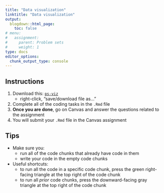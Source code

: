```yaml
---
title: "Data visualization"
linktitle: "Data visualization"
output:
  blogdown::html_page:
    toc: false
# menu:
#   assignment:
#     parent: Problem sets
#     weight: 1
type: docs
editor_options: 
  chunk_output_type: console
---
```


## Instructions


1. Download this: <i class="far fa-file-archive"></i> [`ps-viz`](/problem-sets/ps-viz.Rmd)
    - right-click, "save/download file as..."
2. Complete all of the coding tasks in the `.Rmd` file
3. **Once you are done**, go on Canvas and answer the questions related to the assignment
4. You will submit your `.Rmd` file in the Canvas assignment

## Tips

- Make sure you: 
    - run all of the code chunks that already have code in them
    - write your code in the empty code chunks
- Useful shortcuts: 
    - to run all the code in a specific code chunk, press the green right-facing triangle at the top right of the code chunk
    - to run all *prior* code chunks, press the downward-facing gray triangle at the top right of the code chunk

